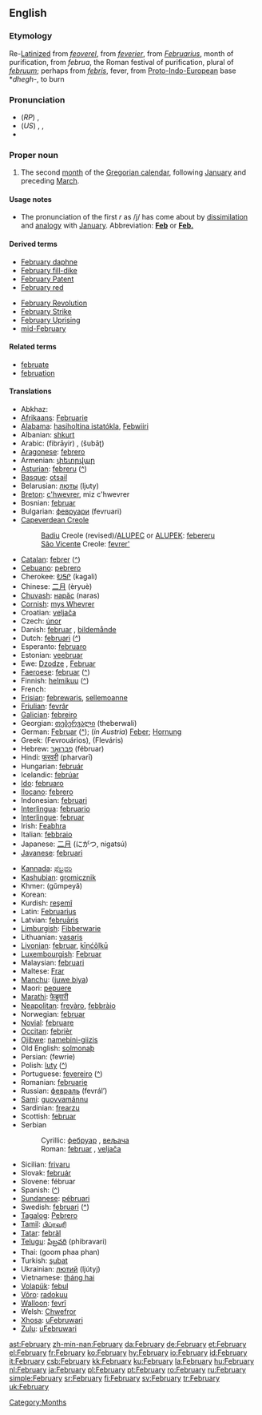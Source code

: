 ==English==

===Etymology===
Re-[[Latinize]]d from {{ME.}} ''[[feoverel]]'', from {{OF.}} ''[[feverier]]'', from {{L.}} ''[[Februarius]]'', month of purification, from ''februa'', the Roman festival of purification, plural of ''[[februum]]''; perhaps from {{L.}} ''[[febris]]'', fever, from [[Proto-Indo-European]] base *''dhegh-'', to burn

===Pronunciation===
*(''RP'') {{IPA|/ˈfɛbrʊəri/ or /ˈfɛbjʊəri/}}, {{SAMPA|/"fEbrU@ri/ or /"fEbjU@ri/}}
*(''US'') {{AHD|fĕbʹro͞o-ĕr'-ē or fĕbʹjo͞o-ĕr'-ē}}, {{IPA|/ˈfɛbruˌɛri/ or /ˈfɛbjuˌɛri/}}, {{SAMPA|/"fEbru%Eri/ or /"fEbju%Eri/}}
*{{audio|en-us-February.ogg|Audio (US)}}

===Proper noun===
{{en-proper noun|Februar|ies|-}}

# The second [[month]] of the [[Gregorian calendar]], following [[January]] and preceding [[March]].

====Usage notes====
*The pronunciation of the first ''r'' as /j/ has come about by [[dissimilation]] and [[analogy]] with [[January]]. Abbreviation: '''[[Feb]]''' or '''[[Feb.]]'''

====Derived terms====
{{top2}}
*[[February daphne]]
*[[February fill-dike]]
*[[February Patent]]
*[[February red]]
{{mid2}}
*[[February Revolution]]
*[[February Strike]]
*[[February Uprising]]
*[[mid-February]]
{{bottom}}

====Related terms====
*[[februate]]
*[[februation]]

====Translations====
{{trans-top|second month of the Gregorian calendar}}
*Abkhaz: {{RUchar|[[жәабран]]}} {{IPAchar|(žwabran)}}
*[[Afrikaans]]: [[Februarie]]
*[[Alabama]]: [[hasiholtina istatókla]], [[Febwiiri]]
*Albanian: [[shkurt]]
*Arabic: {{ARchar|[[فبراير|فِبْرَايِر]]}} (fibrāyir) {{m}}, {{ARchar|[[شباط|شُبَاطٌ]]}} (šubāʈ) {{m}}
*[[Aragonese]]: [[febrero]]
*Armenian: [[փետրվար]]
*[[Asturian]]: [[febreru]] {{m}} ([[:ast:febreru|^]])
*[[Basque]]: [[otsail]]
*Belarusian: [[люты]] (ljuty)
*[[Breton]]: [[c'hwevrer]], miz c'hwevrer
*Bosnian: [[februar#Bosnian|februar]] {{m}}
*Bulgarian: [[февруари]] (fevruari) {{m}}
*[[Capeverdean Creole]]
*:[[Badiu]] Creole (revised)/[[ALUPEC]] or [[ALUPEK]]: [[febereru]] {{m}}
*:[[São Vicente]] Creole: [[fevrer']]
*[[Catalan]]: [[febrer]] {{m}} ([[:ca:febrer|^]])
*[[Cebuano]]: [[pebrero]]
*Cherokee: [[ᎧᎦᎵ]] (kagali)
*Chinese: [[二月]] (èryuè)
*[[Chuvash]]: [[нарăс]] (naras)
*[[Cornish]]: [[mys Whevrer]]
*Croatian: [[veljača]]
*Czech: [[únor]] {{m}}
*Danish: [[februar]] {{c}}, [[bildemånde]]
*Dutch: [[februari]] ([[:nl:februari|^]])
*Esperanto: [[februaro]]
*Estonian: [[veebruar]]
*Ewe: [[Dzodze]] {{n}}, [[Februar]] {{n}}
*[[Faeroese]]: [[februar]] ([[:fo:februar|^]])
*Finnish: [[helmikuu]] ([[:fi:helmikuu|^]])
*French: {{t+|fr|février|m}}
*[[Frisian]]: [[febrewaris]], [[sellemoanne]]
*[[Friulian]]: [[fevrâr]]
*[[Galician]]: [[febreiro]] {{m}}
*Georgian: [[თებერვალი]] (theberwali)
*German: [[Februar]] {{m}} ([[:de:Februar|^]]); (''in Austria'') [[Feber]]; [[Hornung]] {{m}}
*Greek: {{t+|el|Φεβρουάριος|m|}} (Fevrouários), {{t|el|Φλεβάρης|m|}} (Fleváris)
*Hebrew: [[פברואר|פֶבְּרוּאָר]] (fébruar)
*Hindi: [[फरवरी]] (pharvarī)
*Hungarian: [[február]]
*Icelandic: [[febrúar]]
*[[Ido]]: [[februaro]]
*[[Ilocano]]: [[febrero]]
*Indonesian: [[februari]]
*[[Interlingua]]: [[februario]]
*[[Interlingue]]: [[februar]]
*Irish: [[Feabhra]]
*Italian: [[febbraio]] {{m}}
*Japanese: [[二月]] (にがつ, nigatsú)
*[[Javanese]]: [[februari]]
{{trans-mid}}
*[[Kannada]]: [[ಫೆಬ್ರವರಿ]]
*[[Kashubian]]: [[gromicznik]]
*Khmer: {{KMchar|[[កុម្ភៈ]]}} (gŭmpeyă)
*Korean: {{t|ko|sc=KOchar|이월|tr=iweol}}
*Kurdish: [[reşemî]]
*Latin: [[Februarius]]
*Latvian: [[februāris]]
*[[Limburgish]]: [[Fibberwarie]]
*Lithuanian: [[vasaris]] {{m}}
*[[Livonian]]: [[februar]], [[kīņćõļkū]]
*[[Luxembourgish]]: [[Februar]]
*Malaysian: [[februari]]
*Maltese: [[Frar]]
*[[Manchu]]: ([[juwe biya]])
*Maori: [[pepuere]]
*[[Marathi]]: [[फेब्रुवारी]]
*[[Neapolitan]]: [[frevàro]], [[febbràio]]
*Norwegian: [[februar]]
*[[Novial]]: [[februare]]
*[[Occitan]]: [[febrièr]] {{m}}
*[[Ojibwe]]: [[namebini-giizis]]
*Old English: [[solmonaþ]] {{m}}
*Persian: {{FAchar|[[فوریه]]}} (fewrie)
*Polish: [[luty]] {{m}} ([[:pl:luty|^]])
*Portuguese: [[fevereiro]] {{m}} ([[:pt:fevereiro|^]])
*Romanian: [[februarie]] {{m}}
*Russian: [[февраль]] (fevrál’) {{m}}
*[[Sami]]: [[guovvamánnu]]
*Sardinian: [[frearzu]] {{m}}
*Scottish: [[februar]]
*Serbian
*:Cyrillic: [[фебруар#Serbian|фебруар]] {{m}}, [[вељача]] {{f}}
*:Roman: [[februar#Serbian|februar]] {{m}}, [[veljača]] {{f}}
*Sicilian: [[frivaru]] {{m}}
*Slovak: [[február]] {{m}}
*Slovene: fébruar {{m}}
*Spanish: {{t+|es|febrero|m}} ([[:es:febrero|^]])
*[[Sundanese]]: [[pébruari]]
*Swedish: [[februari]] ([[:sv:februari|^]])
*[[Tagalog]]: [[Pebrero]]
*[[Tamil]]: [[பிப்ரவரி]]
*[[Tatar]]: [[febräl]]
*[[Telugu]]: [[ఫిబ్రవరి]] (phibravari)
*Thai: {{THchar|[[กุมภาพันธ์]]}} (goom phaa phan)
*Turkish: [[şubat]]
*Ukrainian: [[лютий]] (ljútyj)
*Vietnamese: [[tháng hai]]
*[[Volapük]]: [[febul]]
*[[Võro]]: [[radokuu]]
*[[Walloon]]: [[fevrî]]
*Welsh: [[Chwefror]]
*[[Xhosa]]: [[uFebruwari]]
*[[Zulu]]: [[uFebruwari]]
{{trans-bottom}}

[[Category:Months]]

[[ast:February]]
[[zh-min-nan:February]]
[[da:February]]
[[de:February]]
[[et:February]]
[[el:February]]
[[fr:February]]
[[ko:February]]
[[hy:February]]
[[io:February]]
[[id:February]]
[[it:February]]
[[csb:February]]
[[kk:February]]
[[ku:February]]
[[la:February]]
[[hu:February]]
[[nl:February]]
[[ja:February]]
[[pl:February]]
[[pt:February]]
[[ro:February]]
[[ru:February]]
[[simple:February]]
[[sr:February]]
[[fi:February]]
[[sv:February]]
[[tr:February]]
[[uk:February]]